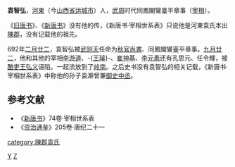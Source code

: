 '''袁智弘'''，[[河東|河東]]（今[[山西省|山西省]][[运城市|运城市]]）人，[[武周|武周]]时代同鳳閣鸞臺平章事（[[宰相|宰相]]）。

《[[旧唐书|旧唐书]]》、《[[新唐书|新唐书]]》没有他的传，《新唐书·宰相世系表》只说他是河東袁氏本出[[陳郡|陳郡]]，没有记载他的祖先。

692年[[二月廿二|二月廿二]]，袁智弘被[[武则天|武则天]]任命为[[刑部尚书|秋官尚書]]、同鳳閣鸞臺平章事。[[九月廿二|九月廿二]]，他和其他的宰相[[李游道|李游道]]、-{[[王璿_(唐朝)|王璿]]}-、[[崔神基|崔神基]]、[[李元素_(亳州)|李元素]]还有孔思元、任令輝，被[[酷吏|酷吏]][[王弘义|王弘义]]诬陷。一起流放到了[[岭南|岭南]]。之后史书没有袁智弘的相关记载，《新唐书·宰相世系表》中称他的孙子袁澣曾兼[[御史中丞|御史中丞]]。
==参考文献==
*《[[新唐书|新唐书]]》74卷·宰相世系表
*《[[资治通鉴|资治通鉴]]》205卷·唐纪二十一
[[Category:唐朝宰相|Y]]
[[Category:袁姓|Z]]
[[category:陳郡袁氏|category:陳郡袁氏]]